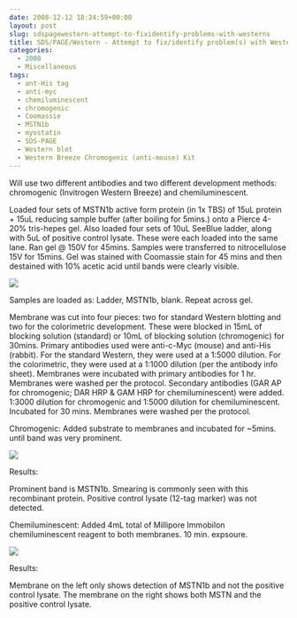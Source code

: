 ```yaml
---
date: 2008-12-12 18:24:59+00:00
layout: post
slug: sdspagewestern-attempt-to-fixidentify-problems-with-westerns
title: SDS/PAGE/Western - Attempt to fix/identify problem(s) with Westerns
categories:
  - 2008
  - Miscellaneous
tags:
  - ant-His tag
  - anti-myc
  - chemiluminescent
  - chromogenic
  - Coomassie
  - MSTN1b
  - myostatin
  - SDS-PAGE
  - Western blot
  - Western Breeze Chromogenic (anti-mouse) Kit
---
```


Will use two different antibodies and two different development methods: chromogenic (Invitrogen Western Breeze) and chemiluminescent.

Loaded four sets of MSTN1b active form protein (in 1x TBS) of 15uL protein + 15uL reducing sample buffer (after boiling for 5mins.) onto a Pierce 4-20% tris-hepes gel. Also loaded four sets of 10uL SeeBlue ladder, along with 5uL of positive control lysate. These were each loaded into the same lane. Ran gel @ 150V for 45mins. Samples were transferred to nitrocellulose 15V for 15mins. Gel was stained with Coomassie stain for 45 mins and then destained with 10% acetic acid until bands were clearly visible.

![](https://eagle.fish.washington.edu/Arabidopsis/SDS-PAGE/20081212.JPG)

Samples are loaded as: Ladder, MSTN1b, blank. Repeat across gel.

Membrane was cut into four pieces: two for standard Western blotting and two for the colorimetric development. These were blocked in 15mL of blocking solution (standard) or 10mL of blocking solution (chromogenic) for 30mins. Primary antibodies used were anti-c-Myc (mouse) and anti-His (rabbit). For the standard Western, they were used at a 1:5000 dilution. For the colorimetric, they were used at a 1:1000 dilution (per the antibody info sheet). Membranes were incubated with primary antibodies for 1 hr. Membranes were washed per the protocol. Secondary antibodies (GAR AP for chromogenic; DAR HRP & GAM HRP for chemiluminescent) were added. 1:3000 dilution for chromogenic and 1:5000 dilution for chemiluminescent. Incubated for 30 mins. Membranes were washed per the protocol.

Chromogenic: Added substrate to membranes and incubated for ~5mins. until band was very prominent.

![](https://eagle.fish.washington.edu/Arabidopsis/Western%20Blots/20081212%20chromo.JPG)

Results:

Prominent band is MSTN1b. Smearing is commonly seen with this recombinant protein. Positive control lysate (12-tag marker) was not detected.





Chemiluminescent: Added 4mL total of Millipore Immobilon chemiluminescent reagent to both membranes. 10 min. expsoure.

![](https://eagle.fish.washington.edu/Arabidopsis/Western%20Blots/20081212%20anti-His,%20myc%2010min.jpg)

Results:

Membrane on the left only shows detection of MSTN1b and not the positive control lysate. The membrane on the right shows both MSTN and the positive control lysate.
